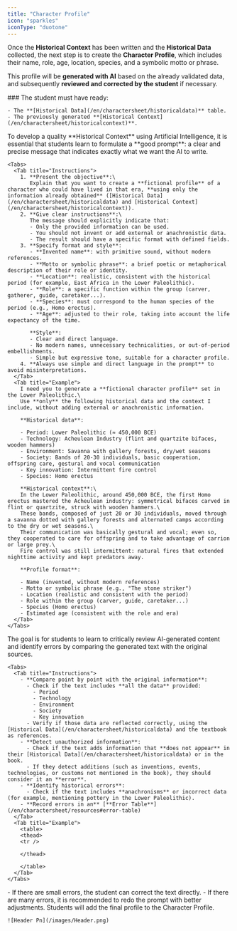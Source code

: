 ```yaml
---
title: "Character Profile"
icon: "sparkles"
iconType: "duotone"
---
```


Once the **Historical Context** has been written and the **Historical Data** collected, the next step is to create the **Character Profile**, which includes their name, role, age, location, species, and a symbolic motto or phrase.

This profile will be **generated with AI** based on the already validated data, and subsequently **reviewed and corrected by the student** if necessary.

<Steps>
  <Step title="Baseline information." iconType="duotone" stepNumber={1} titleSize="h2">
    ### The student must have ready:

    - The **[Historical Data](/en/charactersheet/historicaldata)** table.
    - The previously generated **[Historical Context](/en/charactersheet/historicalcontext)**.
  </Step>
  <Step title="Create the prompt for AI." iconType="duotone" stepNumber={2} titleSize="h2">
    To develop a quality **Historical Context** using Artificial Intelligence, it is essential that students learn to formulate a **good prompt**: a clear and precise message that indicates exactly what we want the AI to write.

    <Tabs>
      <Tab title="Instructions">
        1. **Present the objective**:\
           Explain that you want to create a **fictional profile** of a character who could have lived in that era, **using only the information already obtained** ([Historical Data](/en/charactersheet/historicaldata) and [Historical Context](/en/charactersheet/historicalcontext)).
        2. **Give clear instructions**:\
           The message should explicitly indicate that:
           - Only the provided information can be used.
           - You should not invent or add external or anachronistic data.
           - The result should have a specific format with defined fields.
        3. **Specify format and style**:
           - **Invented name**: with primitive sound, without modern references.
           - **Motto or symbolic phrase**: a brief poetic or metaphorical description of their role or identity.
           - **Location**: realistic, consistent with the historical period (for example, East Africa in the Lower Paleolithic).
           - **Role**: a specific function within the group (carver, gatherer, guide, caretaker...).
           - **Species**: must correspond to the human species of the period (e.g., Homo erectus).
           - **Age**: adjusted to their role, taking into account the life expectancy of the time.

           **Style**:
           - Clear and direct language.
           - No modern names, unnecessary technicalities, or out-of-period embellishments.
           - Simple but expressive tone, suitable for a character profile.
        4. **Always use simple and direct language in the prompt** to avoid misinterpretations.
      </Tab>
      <Tab title="Example">
        I need you to generate a **fictional character profile** set in the Lower Paleolithic.\
        Use **only** the following historical data and the context I include, without adding external or anachronistic information.

        **Historical data**:

        - Period: Lower Paleolithic (≈ 450,000 BCE)
        - Technology: Acheulean Industry (flint and quartzite bifaces, wooden hammers)
        - Environment: Savanna with gallery forests, dry/wet seasons
        - Society: Bands of 20-30 individuals, basic cooperation, offspring care, gestural and vocal communication
        - Key innovation: Intermittent fire control
        - Species: Homo erectus

        **Historical context**:\
        In the Lower Paleolithic, around 450,000 BCE, the first Homo erectus mastered the Acheulean industry: symmetrical bifaces carved in flint or quartzite, struck with wooden hammers.\
        These bands, composed of just 20 or 30 individuals, moved through a savanna dotted with gallery forests and alternated camps according to the dry or wet seasons.\
        Their communication was basically gestural and vocal; even so, they cooperated to care for offspring and to take advantage of carrion or large prey.\
        Fire control was still intermittent: natural fires that extended nighttime activity and kept predators away.

        **Profile format**:

        - Name (invented, without modern references)
        - Motto or symbolic phrase (e.g., "The stone striker")
        - Location (realistic and consistent with the period)
        - Role within the group (carver, guide, caretaker...)
        - Species (Homo erectus)
        - Estimated age (consistent with the role and era)
      </Tab>
    </Tabs>
  </Step>
  <Step title="Critical review" iconType="duotone" stepNumber={3} titleSize="h2">
    The goal is for students to learn to critically review AI-generated content and identify errors by comparing the generated text with the original sources.

    <Tabs>
      <Tab title="Instructions">
        - **Compare point by point with the original information**:
          - Check if the text includes **all the data** provided:
            - Period
            - Technology
            - Environment
            - Society
            - Key innovation
          - Verify if those data are reflected correctly, using the [Historical Data](/en/charactersheet/historicaldata) and the textbook as references.
        - **Detect unauthorized information**:
          - Check if the text adds information that **does not appear** in their [Historical Data](/en/charactersheet/historicaldata) or in the book.
          - If they detect additions (such as inventions, events, technologies, or customs not mentioned in the book), they should consider it an **error**.
        - **Identify historical errors**:
          - Check if the text includes **anachronisms** or incorrect data (for example, mentioning pottery in the Lower Paleolithic).
        - **Record errors in an** [**Error Table**](/en/charactersheet/resources#error-table)
      </Tab>
      <Tab title="Example">
        <table>
        <thead>
        <tr />

        </thead>

        </table>
      </Tab>
    </Tabs>
  </Step>
  <Step title="Re-Prompt" iconType="duotone" stepNumber={4} titleSize="h2">
    - If there are small errors, the student can correct the text directly.
    - If there are many errors, it is recommended to redo the prompt with better adjustments.
  </Step>
  <Step title="Final Character Profile" icon="newspaper" iconType="duotone" titleSize="h2">
    Students will add the final profile to the Character Profile.

    ![Header Pn](/images/Header.png)
  </Step>
</Steps>
